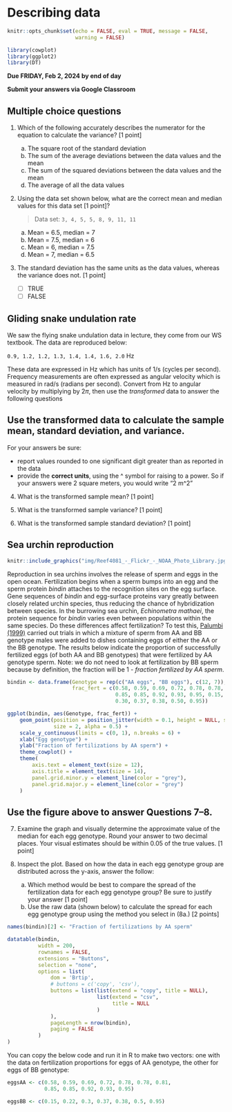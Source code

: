 # Describing data

```r
knitr::opts_chunk$set(echo = FALSE, eval = TRUE, message = FALSE, 
                      warning = FALSE)

library(cowplot)
library(ggplot2)
library(DT)
```

**Due FRIDAY, Feb 2, 2024 by end of day**

**Submit your answers via Google Classroom**

::: {.callout-tip}
## Multiple choice questions

1. Which of the following accurately describes the numerator for the equation to calculate the variance? [1 point]

    a. The square root of the standard deviation
    b. The sum of the average deviations between the data values and the mean
    c. The sum of the squared deviations between the data values and the mean
    d. The average of all the data values

2. Using the data set shown below, what are the correct mean and median values for this data set [1 point]?

    > Data set: `3, 4, 5, 5, 8, 9, 11, 11`

    a. Mean = 6.5, median = 7
    b. Mean = 7.5, median = 6
    c. Mean = 6, median = 7.5
    d. Mean = 7, median = 6.5

<!-- <div class="panel panel-success"> -->
<!--   <div class="panel-heading">Explanation</div> -->
<!--   <div class="panel-body"> -->

<!--   The answer is **D. Mean = 7, median = 6.5** -->

<!--   Mean: $3 + 4 + 5 + 5 + 8 + 9 + 11 + 11 = 56$; $56/8 = 7$ -->

<!--   Median: The middle values are 5 and 8. Their average is 6.5 -->

<!--   In *R* -->

<!-- ```{r, echo = TRUE, eval = TRUE} -->
<!-- x <- c(3, 4, 5, 5, 8, 9, 11, 11) -->
<!-- mean(x) -->
<!-- median(x) -->
<!-- ``` -->

<!--   </div> -->
<!-- </div> -->

3. The standard deviation has the same units as the data values, whereas the variance does not. [1 point]

    - [ ] TRUE
    - [ ] FALSE

:::

## Gliding snake undulation rate {.unnumbered}

We saw the flying snake undulation data in lecture, they come from our WS textbook. The data are reproduced below:

`0.9, 1.2, 1.2, 1.3, 1.4, 1.4, 1.6, 2.0` Hz

These data are expressed in Hz which has units of 1/s (cycles per second). Frequency measurements are often expressed as angular velocity which is measured in rad/s (radians per second). Convert from Hz to angular velocity by multiplying by $2 \pi$, then use the *transformed* data to answer the following questions

::: {.callout-tip}
## Use the transformed data to calculate the sample mean, standard deviation, and variance.

For your answers be sure:

- report values rounded to one significant digit greater than as reported in the data
- provide the **correct units**, using the ^ symbol for raising to a power. So if your answers were 2 square meters, you would write "2 m^2"

4. What is the transformed sample mean? [1 point]

5. What is the transformed sample variance? [1 point]

6. What is the transformed sample standard deviation? [1 point]

:::


## Sea urchin reproduction {.unnumbered}

```r
knitr::include_graphics("img/Reef4081_-_Flickr_-_NOAA_Photo_Library.jpg")
```

Reproduction in sea urchins involves the release of sperm and eggs in the open ocean. Fertilization begins when a sperm bumps into an egg and the sperm protein *bindin* attaches to the recognition sites on the egg surface. Gene sequences of *bindin* and egg-surface proteins vary greatly between closely related urchin species, thus reducing the chance of hybridization between species. In the burrowing sea urchin, *Echinometra mathaei*, the protein sequence for *bindin* varies even between populations within the same species. Do these differences affect fertilization? To test this, [Palumbi (1999)](https://doi.org/10.1073/pnas.96.22.12632) carried out trials in which a mixture of sperm from AA and BB genotype males were added to dishes containing eggs of either the AA or the BB genotype. The results below indicate the proportion of successfully fertilized eggs (of both AA and BB genotypes) that were fertilized by AA genotype sperm. Note: we do not need to look at fertilization by BB sperm because by definition, the fraction will be 1 - *fraction fertilized by AA sperm*.

```r

bindin <- data.frame(Genotype = rep(c("AA eggs", "BB eggs"), c(12, 7)),
                     frac_fert = c(0.58, 0.59, 0.69, 0.72, 0.78, 0.78, 0.81, 
                                   0.85, 0.85, 0.92, 0.93, 0.95, 0.15, 0.22, 
                                   0.30, 0.37, 0.38, 0.50, 0.95))

ggplot(bindin, aes(Genotype, frac_fert)) +
    geom_point(position = position_jitter(width = 0.1, height = NULL, seed = 1),
               size = 2, alpha = 0.5) +
    scale_y_continuous(limits = c(0, 1), n.breaks = 6) +
    xlab("Egg genotype") +
    ylab("Fraction of fertilizations by AA sperm") +
    theme_cowplot() +
    theme(
        axis.text = element_text(size = 12),
        axis.title = element_text(size = 14),
        panel.grid.minor.y = element_line(color = "grey"),
        panel.grid.major.y = element_line(color = "grey")
    )

```

::: {.callout-tip}
## Use the figure above to answer Questions 7--8.

7. Examine the graph and visually determine the approximate value of the median for each egg genotype. Round your answer to two decimal places. Your visual estimates should be within 0.05 of the true values. [1 point]

8. Inspect the plot. Based on how the data in each egg genotype group are distributed across the y-axis, answer the follow:

    a. Which method would be best to compare the spread of the fertilization data for each egg genotype group? Be sure to justify your answer [1 point]
    b. Use the raw data (shown below) to calculate the spread for each egg genotype group using the method you select in (8a.) [2 points]

```r
names(bindin)[2] <- "Fraction of fertilizations by AA sperm"

datatable(bindin,
          width = 200, 
          rownames = FALSE,
          extensions = "Buttons",
          selection = "none",
          options = list(
              dom = 'Brtip',
              # buttons = c('copy', 'csv'), 
              buttons = list(list(extend = "copy", title = NULL), 
                             list(extend = "csv", 
                                  title = NULL
                             )
              ),
              pageLength = nrow(bindin), 
              paging = FALSE
          )
)
```

You can copy the below code and run it in R to make two vectors: one with the data on  fertilization proportions for eggs of AA genotype, the other for eggs of BB genotype:
```r
eggsAA <- c(0.58, 0.59, 0.69, 0.72, 0.78, 0.78, 0.81, 
            0.85, 0.85, 0.92, 0.93, 0.95)

eggsBB <- c(0.15, 0.22, 0.3, 0.37, 0.38, 0.5, 0.95)
```

:::
